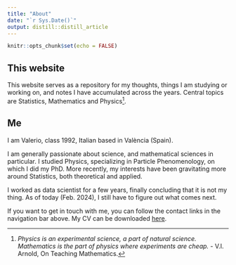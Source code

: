 ```yaml
---
title: "About"
date: "`r Sys.Date()`"
output: distill::distill_article
---
```


```r
knitr::opts_chunk$set(echo = FALSE)
```

## This website

This website serves as a repository for my thoughts, things I am studying or working on, and notes I have accumulated across the years. Central topics are Statistics, Mathematics and Physics^[*Physics is an experimental science, a part of natural science. Mathematics is the part of physics where experiments are cheap.* - V.I. Arnold, On Teaching Mathematics.].

## Me

I am Valerio, class 1992, Italian based in València (Spain). 

I am generally passionate about science, and mathematical sciences in particular. I studied Physics, specializing in Particle Phenomenology, on which I did my PhD. More recently, my interests have been gravitating more around Statistics, both theoretical and applied.

I worked as data scientist for a few years, finally concluding that it is not my thing. As of today (Feb. 2024), I still have to figure out what comes next.

If you want to get in touch with me, you can follow the contact links in the navigation bar above. My CV can be downloaded [here](https://raw.githubusercontent.com/vgherard/cv/master/cv/cv.pdf).
